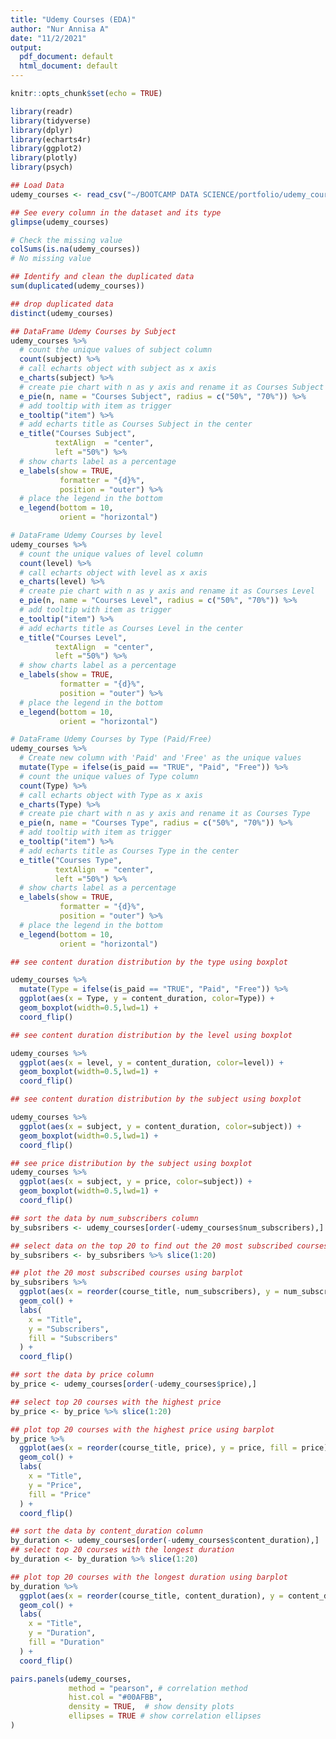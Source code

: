 ---
title: "Udemy Courses (EDA)"
author: "Nur Annisa A"
date: "11/2/2021"
output:
  pdf_document: default
  html_document: default
---

```{r setup, include=FALSE}
knitr::opts_chunk$set(echo = TRUE)
```


```{r}
library(readr)
library(tidyverse)
library(dplyr)
library(echarts4r)
library(ggplot2)
library(plotly)
library(psych)

## Load Data
udemy_courses <- read_csv("~/BOOTCAMP DATA SCIENCE/portfolio/udemy_courses.csv")

## See every column in the dataset and its type
glimpse(udemy_courses)
```
```{r}
# Check the missing value
colSums(is.na(udemy_courses))
# No missing value
```

```{r}
## Identify and clean the duplicated data
sum(duplicated(udemy_courses))

## drop duplicated data
distinct(udemy_courses)
```
```{r}
## DataFrame Udemy Courses by Subject
udemy_courses %>% 
  # count the unique values of subject column 
  count(subject) %>%
  # call echarts object with subject as x axis
  e_charts(subject) %>% 
  # create pie chart with n as y axis and rename it as Courses Subject
  e_pie(n, name = "Courses Subject", radius = c("50%", "70%")) %>% 
  # add tooltip with item as trigger
  e_tooltip("item") %>% 
  # add echarts title as Courses Subject in the center
  e_title("Courses Subject",
          textAlign  = "center",
          left ="50%") %>%
  # show charts label as a percentage
  e_labels(show = TRUE,
           formatter = "{d}%",
           position = "outer") %>%
  # place the legend in the bottom 
  e_legend(bottom = 10, 
           orient = "horizontal")
```
```{r}
# DataFrame Udemy Courses by level
udemy_courses %>% 
  # count the unique values of level column 
  count(level) %>%
  # call echarts object with level as x axis
  e_charts(level) %>% 
  # create pie chart with n as y axis and rename it as Courses Level
  e_pie(n, name = "Courses Level", radius = c("50%", "70%")) %>% 
  # add tooltip with item as trigger
  e_tooltip("item") %>% 
  # add echarts title as Courses Level in the center
  e_title("Courses Level",
          textAlign  = "center",
          left ="50%") %>%
  # show charts label as a percentage
  e_labels(show = TRUE,
           formatter = "{d}%",
           position = "outer") %>%
  # place the legend in the bottom 
  e_legend(bottom = 10, 
           orient = "horizontal")
```
```{r}
# DataFrame Udemy Courses by Type (Paid/Free)
udemy_courses %>% 
  # Create new column with 'Paid' and 'Free' as the unique values
  mutate(Type = ifelse(is_paid == "TRUE", "Paid", "Free")) %>% 
  # count the unique values of Type column 
  count(Type) %>%
  # call echarts object with Type as x axis
  e_charts(Type) %>% 
  # create pie chart with n as y axis and rename it as Courses Type
  e_pie(n, name = "Courses Type", radius = c("50%", "70%")) %>% 
  # add tooltip with item as trigger
  e_tooltip("item") %>% 
  # add echarts title as Courses Type in the center
  e_title("Courses Type",
          textAlign  = "center",
          left ="50%") %>%
  # show charts label as a percentage
  e_labels(show = TRUE,
           formatter = "{d}%",
           position = "outer") %>%
  # place the legend in the bottom 
  e_legend(bottom = 10, 
           orient = "horizontal")
```
```{r}
## see content duration distribution by the type using boxplot

udemy_courses %>% 
  mutate(Type = ifelse(is_paid == "TRUE", "Paid", "Free")) %>%
  ggplot(aes(x = Type, y = content_duration, color=Type)) +
  geom_boxplot(width=0.5,lwd=1) +
  coord_flip()
```
```{r}
## see content duration distribution by the level using boxplot 

udemy_courses %>% 
  ggplot(aes(x = level, y = content_duration, color=level)) +
  geom_boxplot(width=0.5,lwd=1) +
  coord_flip()
```
```{r}
## see content duration distribution by the subject using boxplot

udemy_courses %>% 
  ggplot(aes(x = subject, y = content_duration, color=subject)) +
  geom_boxplot(width=0.5,lwd=1) +
  coord_flip()
```
```{r}
## see price distribution by the subject using boxplot
udemy_courses %>% 
  ggplot(aes(x = subject, y = price, color=subject)) +
  geom_boxplot(width=0.5,lwd=1) +
  coord_flip()
```
```{r}
## sort the data by num_subscribers column
by_subsribers <- udemy_courses[order(-udemy_courses$num_subscribers),]

## select data on the top 20 to find out the 20 most subscribed courses
by_subsribers <- by_subsribers %>% slice(1:20)

## plot the 20 most subscribed courses using barplot
by_subsribers %>% 
  ggplot(aes(x = reorder(course_title, num_subscribers), y = num_subscribers, fill = num_subscribers)) + 
  geom_col() + 
  labs(
    x = "Title",
    y = "Subscribers",
    fill = "Subscribers"
  ) + 
  coord_flip()
```
```{r}
## sort the data by price column
by_price <- udemy_courses[order(-udemy_courses$price),]

## select top 20 courses with the highest price
by_price <- by_price %>% slice(1:20)

## plot top 20 courses with the highest price using barplot
by_price %>% 
  ggplot(aes(x = reorder(course_title, price), y = price, fill = price)) + 
  geom_col() + 
  labs(
    x = "Title",
    y = "Price",
    fill = "Price"
  ) + 
  coord_flip()
```
```{r}
## sort the data by content_duration column
by_duration <- udemy_courses[order(-udemy_courses$content_duration),]
## select top 20 courses with the longest duration
by_duration <- by_duration %>% slice(1:20)

## plot top 20 courses with the longest duration using barplot
by_duration %>% 
  ggplot(aes(x = reorder(course_title, content_duration), y = content_duration, fill = content_duration)) + 
  geom_col() + 
  labs(
    x = "Title",
    y = "Duration",
    fill = "Duration"
  ) + 
  coord_flip()
```

```{r}
pairs.panels(udemy_courses, 
             method = "pearson", # correlation method
             hist.col = "#00AFBB",
             density = TRUE,  # show density plots
             ellipses = TRUE # show correlation ellipses
)
```

